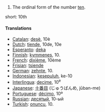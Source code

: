 # The ordinal form of the number [[ten]].

short: 10th

====Translations====

*[[Catalan]]: [[desè]], 10è
*[[Dutch]]: [[tiende]], 10de, 10e
*[[Esperanto]]: [[deka]]
*[[Finnish]]: [[kymmenes]], 10.
*[[French]]: [[dixième]], 10ème
*[[Frisian]]: [[tsiende]]
*[[German]]: [[zehnte]], 10.
*[[Indonesian]]: [[kesepuluh]], ke-10
*[[Interlingua]]: [[decime]], 10<sup>e</sup>
*[[Japanese]]: [[十番目]] (じゅうばんめ, jūban-me)
*[[Portuguese]]: [[décimo]], 10º
*[[Russian]]: [[десятый]], 10-ый
*[[Turkish]]: [[onuncu]], 10.